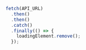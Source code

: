 ```js
fetch(API_URL)
  .then()
  .then()
  .catch()
  .finally(() => {
    loadingElement.remove(); 
  });
```